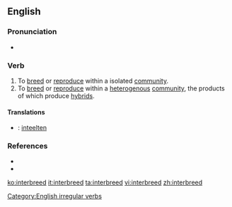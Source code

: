 ==English==

===Pronunciation===
* {{IPA|/ɪnterˈbrid/}}

===Verb===
{{en-verb|interbreeds|interbreeding|interbred}}

# To [[breed]] or [[reproduce]] within a isolated [[community]].
# To [[breed]] or [[reproduce]] within a [[heterogenous]] [[community]], the products of which produce [[hybrid]]s.

====Translations====
{{ttbc-top|}}
* {{ttbc|Dutch}}: [[inteelten]]
{{checktrans-mid}}
{{trans-bottom}}

===References===
* {{R:Century 1911}}
* {{R:Webster 1913}}

[[Category:English irregular verbs]]

[[ko:interbreed]]
[[it:interbreed]]
[[ta:interbreed]]
[[vi:interbreed]]
[[zh:interbreed]]